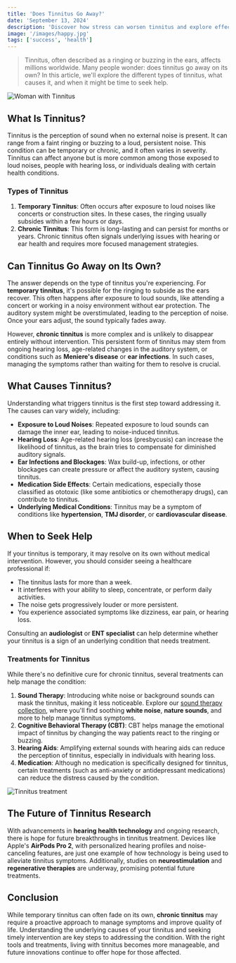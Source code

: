 ```yaml
---
title: 'Does Tinnitus Go Away?'
date: 'September 13, 2024'
description: 'Discover how stress can worsen tinnitus and explore effective stress management techniques to help reduce its impact.'
image: '/images/happy.jpg'
tags: ['success', 'health']
---
```


<Blockquote>
  Tinnitus, often described as a ringing or buzzing in the ears, affects
  millions worldwide. Many people wonder: does tinnitus go away on its own? In
  this article, we'll explore the different types of tinnitus, what causes it,
  and when it might be time to seek help.
</Blockquote>

<Image src="/images/stress-tinnitus-woman.jpg" alt="Woman with Tinnitus" />

## <Highlighter>What Is Tinnitus?</Highlighter>

Tinnitus is the perception of sound when no external noise is present. It can range from a faint ringing or buzzing to a loud, persistent noise. This condition can be temporary or chronic, and it often varies in severity. Tinnitus can affect anyone but is more common among those exposed to loud noises, people with hearing loss, or individuals dealing with certain health conditions.

### Types of Tinnitus

1. **Temporary Tinnitus**: Often occurs after exposure to loud noises like concerts or construction sites. In these cases, the ringing usually subsides within a few hours or days.
2. **Chronic Tinnitus**: This form is long-lasting and can persist for months or years. Chronic tinnitus often signals underlying issues with hearing or ear health and requires more focused management strategies.

## <Highlighter>Can Tinnitus Go Away on Its Own?</Highlighter>

The answer depends on the type of tinnitus you're experiencing. For **temporary tinnitus**, it's possible for the ringing to subside as the ears recover. This often happens after exposure to loud sounds, like attending a concert or working in a noisy environment without ear protection. The auditory system might be overstimulated, leading to the perception of noise. Once your ears adjust, the sound typically fades away.

However, **chronic tinnitus** is more complex and is unlikely to disappear entirely without intervention. This persistent form of tinnitus may stem from ongoing hearing loss, age-related changes in the auditory system, or conditions such as **Meniere's disease** or **ear infections**. In such cases, managing the symptoms rather than waiting for them to resolve is crucial.

<AdComponent />

## <Highlighter>What Causes Tinnitus?</Highlighter>

Understanding what triggers tinnitus is the first step toward addressing it. The causes can vary widely, including:

- **Exposure to Loud Noises**: Repeated exposure to loud sounds can damage the inner ear, leading to noise-induced tinnitus.
- **Hearing Loss**: Age-related hearing loss (presbycusis) can increase the likelihood of tinnitus, as the brain tries to compensate for diminished auditory signals.
- **Ear Infections and Blockages**: Wax build-up, infections, or other blockages can create pressure or affect the auditory system, causing tinnitus.
- **Medication Side Effects**: Certain medications, especially those classified as ototoxic (like some antibiotics or chemotherapy drugs), can contribute to tinnitus.
- **Underlying Medical Conditions**: Tinnitus may be a symptom of conditions like **hypertension**, **TMJ disorder**, or **cardiovascular disease**.

## <Highlighter>When to Seek Help</Highlighter>

If your tinnitus is temporary, it may resolve on its own without medical intervention. However, you should consider seeing a healthcare professional if:

- The tinnitus lasts for more than a week.
- It interferes with your ability to sleep, concentrate, or perform daily activities.
- The noise gets progressively louder or more persistent.
- You experience associated symptoms like dizziness, ear pain, or hearing loss.

Consulting an **audiologist** or **ENT specialist** can help determine whether your tinnitus is a sign of an underlying condition that needs treatment.

<AdComponent />

### Treatments for Tinnitus

While there's no definitive cure for chronic tinnitus, several treatments can help manage the condition:

1. **Sound Therapy**: Introducing white noise or background sounds can mask the tinnitus, making it less noticeable. Explore our [sound therapy collection](/zen), where you'll find soothing **white noise**, **nature sounds**, and more to help manage tinnitus symptoms.
2. **Cognitive Behavioral Therapy (CBT)**: CBT helps manage the emotional impact of tinnitus by changing the way patients react to the ringing or buzzing.
3. **Hearing Aids**: Amplifying external sounds with hearing aids can reduce the perception of tinnitus, especially in individuals with hearing loss.
4. **Medication**: Although no medication is specifically designed for tinnitus, certain treatments (such as anti-anxiety or antidepressant medications) can reduce the distress caused by the condition.

<Image src="/images/doctor.jpg" alt="Tinnitus treatment" />

## <Highlighter>The Future of Tinnitus Research</Highlighter>

With advancements in **hearing health technology** and ongoing research, there is hope for future breakthroughs in tinnitus treatment. Devices like Apple's **AirPods Pro 2**, with personalized hearing profiles and noise-canceling features, are just one example of how technology is being used to alleviate tinnitus symptoms. Additionally, studies on **neurostimulation** and **regenerative therapies** are underway, promising potential future treatments.

<AdComponent />

## <Highlighter>Conclusion</Highlighter>

While temporary tinnitus can often fade on its own, **chronic tinnitus** may require a proactive approach to manage symptoms and improve quality of life. Understanding the underlying causes of your tinnitus and seeking timely intervention are key steps to addressing the condition. With the right tools and treatments, living with tinnitus becomes more manageable, and future innovations continue to offer hope for those affected.
